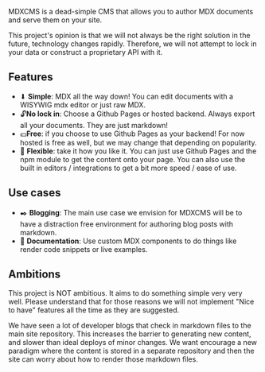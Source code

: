 
MDXCMS is a dead-simple CMS that allows you to author MDX documents and serve them on your site. 

This project's opinion is that we will not always be the right solution in the future, technology changes rapidly. Therefore, we will not attempt to lock in your data or construct a proprietary API with it. 

## Features

- ⬇ **Simple**: MDX all the way down! You can edit documents with a WISYWIG mdx editor or just raw MDX.
- 🔓**No lock in**: Choose a Github Pages or hosted backend. Always export all your documents. They are just markdown!
- 💴**Free**: if you choose to use Github Pages as your backend! For now hosted is free as well, but we may change that depending on popularity.
- 🎩 **Flexible**: take it how you like it. You can just use Github Pages and the npm module to get the content onto your page. You can also use the built in editors / integrations to get a bit more speed / ease of use. 

## Use cases

- ✒️ **Blogging**: The main use case we envision for MDXCMS will be to have a distraction free environment for authoring blog posts with markdown. 
- 📃 **Documentation**: Use custom MDX components to do things like render code snippets or live examples.

## Ambitions

This project is NOT ambitious. It aims to do something simple very very well. Please understand that for those reasons we will not implement "Nice to have" features all the time as they are suggested. 

We have seen a lot of developer blogs that check in markdown files to the main site repository. This increases the barrier to generating new content, and slower than ideal deploys of minor changes. We want encourage a new paradigm where the content is stored in a separate repository and then the site can worry about how to render those markdown files. 
